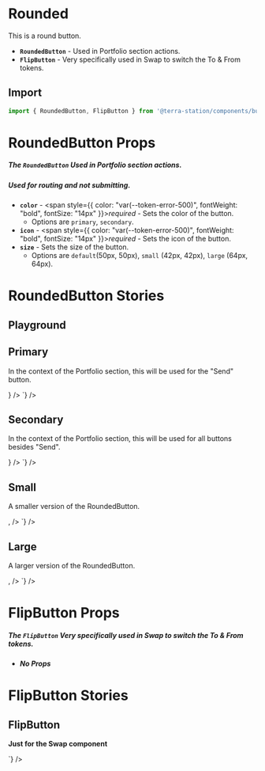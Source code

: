 
<Meta title='Components/Buttons/Rounded' />

# Rounded
This is a round button.
* **`RoundedButton`** - Used in Portfolio section actions.
* **`FlipButton`** - Very specifically used in Swap to switch the To & From tokens.

## Import

```jsx
import { RoundedButton, FlipButton } from '@terra-station/components/buttons';
```

# RoundedButton Props
##### The `RoundedButton` Used in Portfolio section actions.
##### Used for routing and not submitting.

* **`color`** - <span style={{ color: "var(--token-error-500)", fontWeight: "bold", fontSize: "14px" }}>*required*</span> - Sets the color of the button.
  * Options are `primary`, `secondary`.
* **`icon`** - <span style={{ color: "var(--token-error-500)", fontWeight: "bold", fontSize: "14px" }}>*required*</span> - Sets the icon of the button.
* **`size`** - Sets the size of the button.
  * Options are `default`(50px, 50px), `small` (42px, 42px), `large` (64px, 64px).

# RoundedButton Stories
## Playground
<div className='story_with_source_below'>
  <Canvas of={RoundedButtonStories.Playground} />
  <Controls of={RoundedButtonStories.Playground}/>
</div>

## Primary
In the context of the Portfolio section, this will be used for the "Send" button.
<div className='story_with_source_below'>
  <Canvas of={RoundedButtonStories.Primary} />
  <Source code={`
    <RoundedButton
    color='primary'
    size='default'
    icon={<SendArrow fill='var(--token-light-white)' />}
  />
  `} />
</div>

## Secondary
In the context of the Portfolio section, this will be used for all buttons besides "Send".
<div className='story_with_source_below'>
  <Canvas of={RoundedButtonStories.Secondary} />
  <Source code={`
    <RoundedButton
    color='secondary'
    size='default'
    icon={<Receive fill='var(--token-light-white)' />}
  />
  `} />
</div>

## Small
A smaller version of the RoundedButton.
<div className='story_with_source_below'>
  <Canvas of={RoundedButtonStories.Small} />
  <Source code={`
    <RoundedButton
    color: 'secondary',
    size: 'small',
    icon: <FlipArrows fill='var(--token-light-100)' />,
  />
  `} />
</div>

## Large
A larger version of the RoundedButton.
<div className='story_with_source_below'>
  <Canvas of={RoundedButtonStories.Large} />
  <Source code={`
    <RoundedButton
    color: 'primary',
    size: 'large',
    icon: <SwapArrows fill='var(--token-light-white)' />,
  />
  `} />
</div>

# FlipButton Props
##### The `FlipButton` Very specifically used in Swap to switch the To & From tokens.

* ***No Props***

# FlipButton Stories
## FlipButton
**Just for the Swap component**
<div className='story_with_source_below'>
  <Canvas of={FlipButtonStories.Button} />
  <Source code={`
    <FlipButton />
  `} />
</div>

